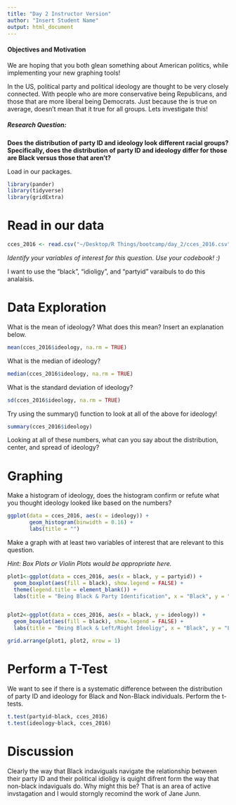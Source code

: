 ```yaml
---
title: "Day 2 Instructor Version"
author: "Insert Student Name"
output: html_document
---
```

#### Objectives and Motivation

We are hoping that you both glean something about American politics, while implementing your new graphing tools!

In the US, political party and political ideology are thought to be very closely connected. With people who are more conservative being Republicans, and those that are more liberal being Democrats. Just because the is true on average, doesn't mean that it true for all groups. Lets investigate this!

##### Research Question: 

**Does the distribution of party ID and ideology look different racial groups? Specifically, does the distribution of party ID and ideology differ for those are Black versus those that aren't?**

Load in our packages.

```r
library(pander)
library(tidyverse)
library(gridExtra)
```

# Read in our data

```r
cces_2016 <- read.csv("~/Desktop/R Things/bootcamp/day_2/cces_2016.csv")
```

*Identify your variables of interest for this question. Use your codebook! :)*

I want to use the "black", "idioligy", and "partyid" varaibuls to do this analaisis. 

# Data Exploration

What is the mean of ideology? What does this mean? Insert an explanation below.

```r
mean(cces_2016$ideology, na.rm = TRUE)
```

What is the median of ideology?

```r
median(cces_2016$ideology, na.rm = TRUE)
```


What is the standard deviation of ideology?

```r
sd(cces_2016$ideology, na.rm = TRUE)
```

Try using the summary() function to look at all of the above for ideology!

```r
summary(cces_2016$ideology)
```

Looking at all of these numbers, what can you say about the distribution, center, and spread of ideology?


# Graphing

Make a histogram of ideology, does the histogram confirm or refute what you thought ideology looked like based on the numbers?

```r
ggplot(data = cces_2016, aes(x = ideology)) +
       geom_histogram(binwidth = 0.16) +
       labs(title = "")
```


Make a graph with at least two variables of interest that are relevant to this question. 

*Hint: Box Plots or Violin Plots would be appropriate here.*

```r
plot1<-ggplot(data = cces_2016, aes(x = black, y = partyid)) +
  geom_boxplot(aes(fill = black), show.legend = FALSE) +
  theme(legend.title = element_blank()) +
  labs(title = "Being Black & Party Identification", x = "Black", y = "Party Id")


plot2<-ggplot(data = cces_2016, aes(x = black, y = ideology)) +
  geom_boxplot(aes(fill = black), show.legend = FALSE) +
  labs(title = "Being Black & Left/Right Ideoligy", x = "Black", y = "Left/Right Ideoligy")

grid.arrange(plot1, plot2, nrow = 1)
```

# Perform a T-Test

We want to see if there is a systematic difference between the distribution of party ID and ideology for Black and Non-Black individuals. Perform the t-tests. 

```r
t.test(partyid~black, cces_2016)
t.test(ideology~black, cces_2016)
```


# Discussion

Clearly the way that Black indaviguals navigate the relationship between their party ID and their political idioligy is quight difrent form the way that non-black indaviguals do. Why might this be? That is an area of active invstagation and I would storngly recomind the work of Jane Junn. 


